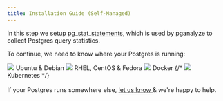 ```yaml
---
title: Installation Guide (Self-Managed)
---
```


In this step we setup [pg_stat_statements](http://www.postgresql.org/docs/current/static/pgstatstatements.html), which is used by pganalyze to collect Postgres query statistics.

To continue, we need to know where your Postgres is running:

<div className="install-choice">
  <Link className="install-choice--step" to="02_enable_pg_stat_statements_deb">
    <img src="/images/docs/logo_ubuntu.png" />
    Ubuntu &amp; Debian
  </Link>
  <Link className="install-choice--step" to="02_enable_pg_stat_statements_yum">
    <img src="/images/docs/logo_redhat.png" />
    RHEL, CentOS &amp; Fedora
  </Link>
  <Link
    className="install-choice--step"
    to="02_enable_pg_stat_statements_docker"
  >
    <img src="/images/docs/docker.png" />
    Docker
  </Link>
  {/*<Link className="install-choice--step" to="02_enable_pg_stat_statements_kubernetes">
    <img src="/images/docs/logo_kubernetes.png" />
    Kubernetes
  </Link>*/}
</div>

<br />
If your Postgres runs somewhere else, <a href="mailto:support@pganalyze.com">
  let us know
</a> & we're happy to help.
